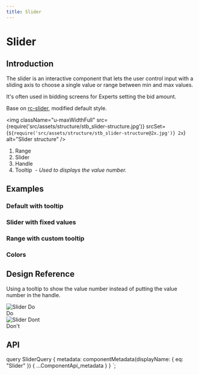 ```yaml
---
title: Slider
---
```




# Slider

## Introduction

The slider is an interactive component that lets the user control input with a sliding axis to choose a single value or range between min and max values.

It's often used in bidding screens for Experts setting the bid amount.

Base on [rc-slider][1], modified default style.

<img
  className="u-maxWidthFull"
  src={require('src/assets/structure/stb_slider-structure.jpg')}
  srcSet={`${require('src/assets/structure/stb_slider-structure@2x.jpg')} 2x`}
  alt="Slider structure"
/>
<ol className="u-paddingLeftLarge u-textGray u-marginTopTiny">
  <li>
      Range
  </li>
  <li>
      Slider
  </li>
  <li>
      Handle
  </li>
  <li>
      Tooltip&nbsp;
    <i className="u-text200">- Used to displays the value number.</i>
  </li>
</ol>

## Examples

### Default with tooltip

<CodeView codeText={sliderDefaultWithTooltip} />

### Slider with fixed values

<CodeView codeText={sliderWithFixedValues} />

### Range with custom tooltip

<CodeView codeText={sliderRange} />

### Colors

<CodeView codeText={sliderVariants} />

## Design Reference

Using a tooltip to show the value number instead of putting the value number in the handle.

<div className="Grid u-marginBottomLarge">
  <div className="u-sizeFull md:u-size1of2">
    <img
      className="u-maxWidthFull"
      src={require('src/assets/ref/slider-structure-do.jpg')}
      srcSet={`${require('src/assets/ref/slider-structure-do@2x.jpg')} 2x`}
      alt="Slider Do"
    />
    <div className="u-borderBottom u-borderLarge u-borderPositive u-marginTopSmall" />
    <div className="u-textPositive">Do</div>
  </div>
  <div className="u-sizeFull md:u-size1of2">
    <img
      className="u-maxWidthFull"
      src={require('src/assets/ref/slider-structure-dont.jpg')}
      srcSet={`${require('src/assets/ref/slider-structure-dont@2x.jpg')} 2x`}
      alt="Slider Dont"
    />
    <div className="u-borderBottom u-borderLarge u-borderNegative u-marginTopSmall" />
    <div className="u-textNegative">Don't</div>
  </div>
</div>

## API

<ComponentApi metadata={props.data.metadata} />

[1]: https://www.npmjs.com/package/rc-slider

  query SliderQuery {
    metadata: componentMetadata(displayName: { eq: "Slider" }) {
      ...ComponentApi_metadata
    }
  }
`;
